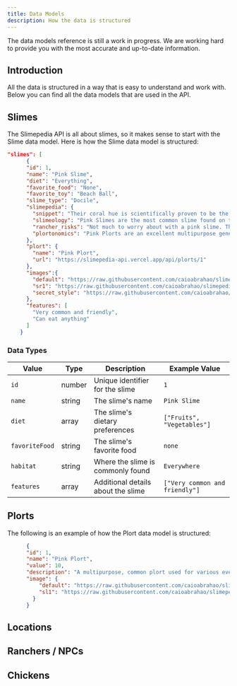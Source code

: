 ```yaml
---
title: Data Models
description: How the data is structured
---
```


<Aside type='caution' title='Work in progress'>
    The data models reference is still a work in progress. We are working hard to provide you with the most accurate and up-to-date information.
</Aside>

## Introduction
All the data is structured in a way that is easy to understand and work with. Below you can find all the data models that are used in the API.

## Slimes
The Slimepedia API is all about slimes, so it makes sense to start with the Slime data model. Here is how the Slime data model is structured:

``` json
"slimes": [
      {
      "id": 1,
      "name": "Pink Slime",
      "diet": "Everything",
      "favorite_food": "None",
      "favorite_toy": "Beach Ball",
      "slime_type": "Docile",
      "slimepedia": {
        "snippet": "Their coral hue is scientifically proven to be the color of cheer.",
        "slimeology": "Pink Slimes are the most common slime found on the Far, Far Range. They're cheerful, docile, and the easiest of all slimes to ranch. A pink slime will eat anything you put in front of it, though they have no favorite food, and their plorts are the least valuable of all slimes.",
        "rancher_risks": "Not much to worry about with a pink slime. They're soft, squishy, very happy to be around a rancher, and found all over the Range. But because of this, a rancher won't go far without finding a few pink plorts, which can lead to largos, and then...",
        "plortonomics": "Pink Plorts are an excellent multipurpose generic substance used to manufacture everything from food products to household cleaners. All over earth, people are eating burgers, sweetening their coffees or scrubbing their floors with pink plort products. That's some serious versatility!"
      },
      "plort": {
        "name": "Pink Plort",
        "url": "https://slimepedia-api.vercel.app/api/plorts/1"
      },
      "images":{
        "default": "https://raw.githubusercontent.com/caioabrahao/slimepedia-API/refs/heads/main/api/images/slimes/sr2/pink.webp",
        "sr1": "https://raw.githubusercontent.com/caioabrahao/slimepedia-API/refs/heads/main/api/images/slimes/sr1/pink.webp",
        "secret_style": "https://raw.githubusercontent.com/caioabrahao/slimepedia-API/refs/heads/main/api/images/slimes/sr1/secret_style/pink.webp"
      },
      "features": [
        "Very common and friendly",
        "Can eat anything"
      ]
    }
```

### Data Types
| Value | Type | Description | Example Value
|-----------|---|-------------|---------------|
| `id`  | number | Unique identifier for the slime   | `1` |
| `name`  | string | The slime's name            | `Pink Slime` |
| `diet`   | array | The slime's dietary preferences          | `["Fruits", "Vegetables"]` |
| `favoriteFood`  | string | The slime's favorite food | `none` |
| `habitat`   | string | Where the slime is commonly found        | `Everywhere` |
| `features`   | array | Additional details about the slime | `["Very common and friendly"]` |

## Plorts
The following is an example of how the Plort data model is structured:

``` json
      {
      "id": 1,
      "name": "Pink Plort",
      "value": 10,
      "description": "A multipurpose, common plort used for various everyday products.",
      "image": {
          "default": "https://raw.githubusercontent.com/caioabrahao/slimepedia-API/refs/heads/main/api/images/plorts/sr2/pink.webp",
          "sl1": "https://raw.githubusercontent.com/caioabrahao/slimepedia-API/refs/heads/main/api/images/plorts/sr1/pink.webp"
        }
      }
```

## Locations

## Ranchers / NPCs

## Chickens

